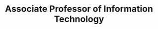 ---
name: Dr. Anca Doloc-Mihu
id: anca-doloc-mihu
affiliation: GGC
title: Associate Professor of Information Technology
email: 
phone: 
website:
linkedin: 
github:
image: 
desc: 
projects: []
---